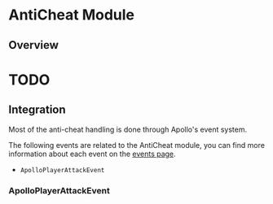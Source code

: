 
# AntiCheat Module

## Overview

# TODO

## Integration

Most of the anti-cheat handling is done through Apollo's event system.

The following events are related to the AntiCheat module, you can find more information about each event on the [events page](/apollo/developers/events).
* `ApolloPlayerAttackEvent`

### ApolloPlayerAttackEvent

```java

```
